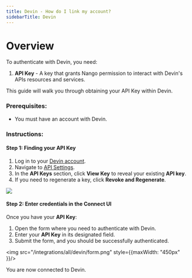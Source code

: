 ```yaml
---
title: Devin - How do I link my account?
sidebarTitle: Devin
---
```



# Overview

To authenticate with Devin, you need:
1. **API Key** - A key that grants Nango permission to interact with Devin's APIs resources and services.

This guide will walk you through obtaining your API Key within Devin.

### Prerequisites:

- You must have an account with Devin.

### Instructions:

#### Step 1: Finding your API Key
1. Log in to your [Devin account](https://app.devin.ai/).
2. Navigate to [API Settings](https://app.devin.ai/settings/api-keys).
3. In the **API Keys** section, click **View Key** to reveal your existing **API key**.
4. If you need to regenerate a key, click **Revoke and Regenerate**.
<img src="/integrations/all/devin/settings.png" />


#### Step 2: Enter credentials in the Connect UI

Once you have your **API Key**:
1. Open the form where you need to authenticate with Devin.
2. Enter your **API Key** in its designated field.
3. Submit the form, and you should be successfully authenticated.

<img src="/integrations/all/devin/form.png" style={{maxWidth: "450px" }}/>

You are now connected to Devin.
 